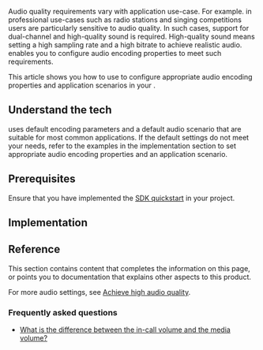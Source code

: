 

Audio quality requirements vary with application use-case. For example. in professional use-cases such as radio stations and singing competitions users are particularly sensitive to audio quality. In such cases, support for dual-channel and high-quality sound is required. High-quality sound means setting a high sampling rate and a high bitrate to achieve realistic audio. <Vpd k="SDK" /> enables you to configure audio encoding properties to meet such requirements. 

<PlatformWrapper notAllowed="react-js">

This article shows you how to use <Vpd k="SDK"/> to configure appropriate audio encoding properties and application scenarios in your <Vpl k="CLIENT" />.

## Understand the tech

<Vpd k="SDK"/> uses default encoding parameters and a default audio scenario that are suitable for most common applications. If the default settings do not meet your needs, refer to the examples in the implementation section to set appropriate audio encoding properties and an application scenario.

## Prerequisites
Ensure that you have implemented the [SDK quickstart](../get-started/get-started-sdk) in your project. 

## Implementation 

<ProjectImplement/>

## Reference
This section contains content that completes the information on this page, or points you to documentation that explains other aspects to this product.

For more audio settings, see [Achieve high audio quality](/realtime-communication/best-practices/best-practices-sound-quality).

### Frequently asked questions​

*  [What is the difference between the in-call volume and the media volume?](../../help/integration-issues/system_volume)

<Reference/>

</PlatformWrapper>

<PlatformWrapper platform="react-js">
<NotAvailable />
</PlatformWrapper>
